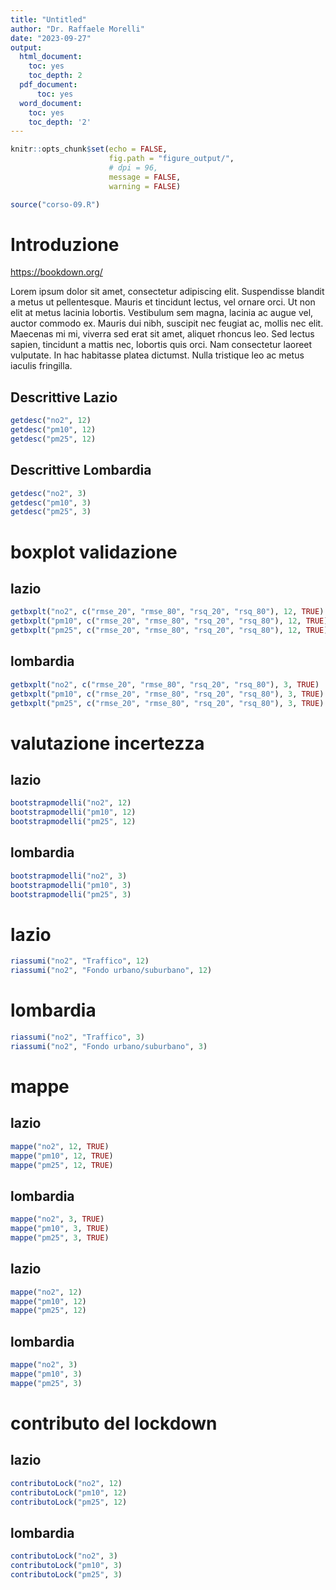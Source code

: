 ```yaml
---
title: "Untitled"
author: "Dr. Raffaele Morelli"
date: "2023-09-27"
output:
  html_document:
    toc: yes
    toc_depth: 2
  pdf_document: 
      toc: yes
  word_document:
    toc: yes
    toc_depth: '2'
---
```


```r
knitr::opts_chunk$set(echo = FALSE, 
                      fig.path = "figure_output/", 
                      # dpi = 96,
                      message = FALSE, 
                      warning = FALSE)

source("corso-09.R")
```

# Introduzione

<https://bookdown.org/>

Lorem ipsum dolor sit amet, consectetur adipiscing elit. Suspendisse blandit a metus ut pellentesque. Mauris et tincidunt lectus, vel ornare orci. Ut non elit at metus lacinia lobortis. Vestibulum sem magna, lacinia ac augue vel, auctor commodo ex. Mauris dui nibh, suscipit nec feugiat ac, mollis nec elit. Maecenas mi mi, viverra sed erat sit amet, aliquet rhoncus leo. Sed lectus sapien, tincidunt a mattis nec, lobortis quis orci. Nam consectetur laoreet vulputate. In hac habitasse platea dictumst. Nulla tristique leo ac metus iaculis fringilla.

## Descrittive Lazio

```r
getdesc("no2", 12)
getdesc("pm10", 12)
getdesc("pm25", 12)
```

## Descrittive Lombardia

```r
getdesc("no2", 3)
getdesc("pm10", 3)
getdesc("pm25", 3)
```

# boxplot validazione

## lazio

```r
getbxplt("no2", c("rmse_20", "rmse_80", "rsq_20", "rsq_80"), 12, TRUE)
getbxplt("pm10", c("rmse_20", "rmse_80", "rsq_20", "rsq_80"), 12, TRUE)
getbxplt("pm25", c("rmse_20", "rmse_80", "rsq_20", "rsq_80"), 12, TRUE)

```

## lombardia

```r
getbxplt("no2", c("rmse_20", "rmse_80", "rsq_20", "rsq_80"), 3, TRUE)
getbxplt("pm10", c("rmse_20", "rmse_80", "rsq_20", "rsq_80"), 3, TRUE)
getbxplt("pm25", c("rmse_20", "rmse_80", "rsq_20", "rsq_80"), 3, TRUE)
```

# valutazione incertezza

## lazio

```r
bootstrapmodelli("no2", 12)
bootstrapmodelli("pm10", 12)
bootstrapmodelli("pm25", 12)

```

## lombardia

```r
bootstrapmodelli("no2", 3)
bootstrapmodelli("pm10", 3)
bootstrapmodelli("pm25", 3)
```

# lazio

```r
riassumi("no2", "Traffico", 12)
riassumi("no2", "Fondo urbano/suburbano", 12)
```

# lombardia

```r
riassumi("no2", "Traffico", 3)
riassumi("no2", "Fondo urbano/suburbano", 3)

```

# mappe 

## lazio

```r
mappe("no2", 12, TRUE)
mappe("pm10", 12, TRUE)
mappe("pm25", 12, TRUE)
```

## lombardia

```r
mappe("no2", 3, TRUE)
mappe("pm10", 3, TRUE)
mappe("pm25", 3, TRUE)
```

## lazio

```r
mappe("no2", 12)
mappe("pm10", 12)
mappe("pm25", 12)
```

## lombardia

```r
mappe("no2", 3)
mappe("pm10", 3)
mappe("pm25", 3)
```


# contributo del lockdown

## lazio

```r
contributoLock("no2", 12) 
contributoLock("pm10", 12) 
contributoLock("pm25", 12)
```

## lombardia

```r
contributoLock("no2", 3)
contributoLock("pm10", 3)
contributoLock("pm25", 3)
```

